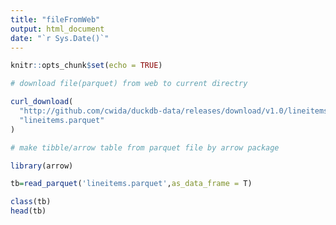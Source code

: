 ---
title: "fileFromWeb"
output: html_document
date: "`r Sys.Date()`"
---

```{r setup, include=FALSE}
knitr::opts_chunk$set(echo = TRUE)
```

```{r}
# download file(parquet) from web to current directry

curl_download(
  "http://github.com/cwida/duckdb-data/releases/download/v1.0/lineitemsf1.snappy.parquet",
  "lineitems.parquet"
)
```

```{r}
# make tibble/arrow table from parquet file by arrow package

library(arrow)

tb=read_parquet('lineitems.parquet',as_data_frame = T)

class(tb)
head(tb)
```

